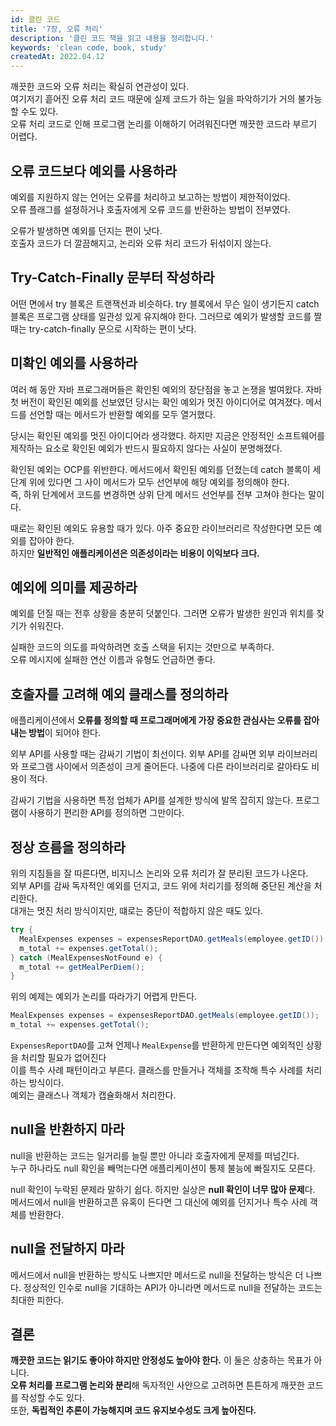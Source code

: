 ```yaml
---
id: 클린 코드
title: '7장, 오류 처리'
description: '클린 코드 책을 읽고 내용을 정리합니다.'
keywords: 'clean code, book, study'
createdAt: 2022.04.12
---
```


깨끗한 코드와 오류 처리는 확실히 연관성이 있다.<br/>
여기저기 흩어진 오류 처리 코드 때문에 실제 코드가 하는 일을 파악하기가 거의 불가능할 수도 있다.<br/>
오류 처리 코드로 인해 프로그램 논리를 이해하기 어려워진다면 깨끗한 코드라 부르기 어렵다.

## 오류 코드보다 예외를 사용하라

예외를 지원하지 않는 언어는 오류를 처리하고 보고하는 방법이 제한적이었다.<br/>
오류 플래그를 설정하거나 호출자에게 오류 코드를 반환하는 방법이 전부였다.<br/>

오류가 발생하면 예외를 던지는 편이 낫다.<br/>
호출자 코드가 더 깔끔해지고, 논리와 오류 처리 코드가 뒤섞이지 않는다.

## Try-Catch-Finally 문부터 작성하라

어떤 면에서 try 블록은 트랜잭션과 비슷하다. try 블록에서 무슨 일이 생기든지 catch 블록은 프로그램 상태를 일관성 있게 유지해야 한다.
그러므로 예외가 발생할 코드를 짤 때는 try-catch-finally 문으로 시작하는 편이 낫다.

## 미확인 예외를 사용하라

여러 해 동안 자바 프로그래머들은 확인된 예외의 장단점을 놓고 논쟁을 벌여왔다. 자바 첫 버전이 확인된 예외를 선보였던 당시는 확인 예외가 멋진 아이디어로 여겨졌다.
메서드를 선언할 때는 메서드가 반환할 예외를 모두 열거했다.<br/>

당시는 확인된 예외를 멋진 아이디어라 생각했다. 하지만 지금은 안정적인 소프트웨어를 제작하는 요소로 확인된 예외가 반드시 필요하지 않다는 사실이 분명해졌다.<br/>

확인된 예외는 OCP를 위반한다. 메서드에서 확인된 예외를 던졌는데 catch 블록이 세 단계 위에 있다면 그 사이 메서드가 모두 선언부에 해당 예외를 정의해야 한다.<br/>
즉, 하위 단계에서 코드를 변경하면 상위 단계 메서드 선언부를 전부 고쳐야 한다는 말이다.<br/>

때로는 확인된 예외도 유용할 때가 있다. 아주 중요한 라이브러리르 작성한다면 모든 예외를 잡아야 한다.<br/>
하지만 **일반적인 애플리케이션은 의존성이라는 비용이 이익보다 크다.**

## 예외에 의미를 제공하라

예외를 던질 때는 전후 상황을 충분히 덧붙인다. 그러면 오류가 발생한 원인과 위치를 찾기가 쉬워진다.<br/>

실패한 코드의 의도를 파악하려면 호출 스택을 뒤지는 것만으로 부족하다.<br/>
오류 메시지에 실패한 연산 이름과 유형도 언급하면 좋다.

## 호출자를 고려해 예외 클래스를 정의하라

애플리케이션에서 **오류를 정의할 때 프로그래머에게 가장 중요한 관심사는 오류를 잡아내는 방법**이 되어야 한다.

외부 API를 사용할 때는 감싸기 기법이 최선이다. 외부 API를 감싸면 외부 라이브러리와 프로그램 사이에서 의존성이 크게 줄어든다.
나중에 다른 라이브러리로 갈아타도 비용이 적다.<br/>

감싸기 기법을 사용하면 특정 업체가 API를 설계한 방식에 발목 잡히지 않는다. 프로그램이 사용하기 편리한 API를 정의하면 그만이다.

## 정상 흐름을 정의하라

위의 지침들을 잘 따른다면, 비지니스 논리와 오류 처리가 잘 분리된 코드가 나온다.<br/>
외부 API를 감싸 독자적인 예외를 던지고, 코드 위에 처리기를 정의해 중단된 계산을 처리한다.<br/>
대개는 멋진 처리 방식이지만, 떄로는 중단이 적합하지 않은 때도 있다.<br/>

```java
try {
  MealExpenses expenses = expensesReportDAO.getMeals(employee.getID());
  m_total += expenses.getTotal();
} catch (MealExpensesNotFound e) {
  m_total += getMealPerDiem();
}
```

위의 예제는 예외가 논리를 따라가기 어렵게 만든다.

```java
MealExpenses expenses = expensesReportDAO.getMeals(employee.getID());
m_total += expenses.getTotal();
```

`ExpensesReportDAO`를 고쳐 언제나 `MealExpense`를 반환하게 만든다면 예외적인 상황을 처리할 필요가 없어진다<br/>
이를 특수 사례 패턴이라고 부른다. 클래스를 만들거나 객체를 조작해 특수 사례를 처리하는 방식이다.<br/>
예외는 클래스나 객체가 캡슐화해서 처리한다.

## null을 반환하지 마라

null을 반환하는 코드는 일거리를 늘릴 뿐만 아니라 호출자에게 문제를 떠넘긴다.<br/>
누구 하나라도 null 확인을 빼먹는다면 애플리케이션이 통제 불능에 빠질지도 모른다.<br/>

null 확인이 누락된 문제라 말하기 쉽다. 하지만 실상은 **null 확인이 너무 많아 문제**다.<br/>
메서드에서 null을 반환하고픈 유혹이 든다면 그 대신에 예외를 던지거나 특수 사례 객체를 반환한다.

## null을 전달하지 마라

메서드에서 null을 반환하는 방식도 나쁘지만 메서드로 null을 전달하는 방식은 더 나쁘다.
정상적인 인수로 null을 기대하는 API가 아니라면 메서드로 null을 전달하는 코드는 최대한 피한다.

## 결론

**깨끗한 코드는 읽기도 좋아야 하지만 안정성도 높아야 한다.** 이 둘은 상충하는 목표가 아니다.<br/>
**오류 처리를 프로그램 논리와 분리**해 독자적인 사안으로 고려하면 튼튼하게 깨끗한 코드를 작성할 수도 있다.<br/>
또한, **독립적인 추론이 가능해지며 코드 유지보수성도 크게 높아진다.**
